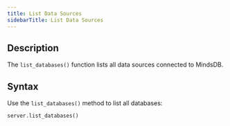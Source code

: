 ```yaml
---
title: List Data Sources
sidebarTitle: List Data Sources
---
```


## Description

The `list_databases()` function lists all data sources connected to MindsDB.

## Syntax

Use the `list_databases()` method to list all databases:

```python
server.list_databases()
```
